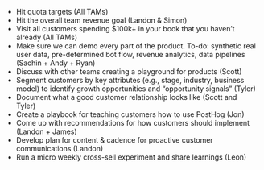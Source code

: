 - Hit quota targets (All TAMs)  
- Hit the overall team revenue goal (Landon & Simon)
- Visit all customers spending $100k+ in your book that you haven’t already (All TAMs)
- Make sure we can demo every part of the product. To-do: synthetic real user data, pre-determined bot flow, revenue analytics, data pipelines (Sachin + Andy + Ryan)
- Discuss with other teams creating a playground for products (Scott)    
- Segment customers by key attributes (e.g., stage, industry, business model) to identify growth opportunities and “opportunity signals” (Tyler)
- Document what a good customer relationship looks like (Scott and Tyler)
- Create a playbook for teaching customers how to use PostHog (Jon)
- Come up with recommendations for how customers should implement (Landon + James)
- Develop plan for content & cadence for proactive customer communications (Landon)
- Run a micro weekly cross-sell experiment and share learnings (Leon)
